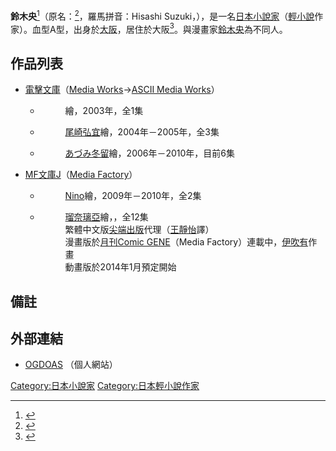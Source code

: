 {{他用|subject=小說家|other=漫畫家|鈴木央}}
{{Infobox Comics creator
|名稱= 鈴木央
|english=
|image= 
|imagesize= 
|caption= 
|japanese=スズキ ヒサシ
|romaji= Suzuki Hisashi
|本名= 
|出生日期= 1月30日
|出生地點= [[大阪府|大阪府]]
|逝世日期= 
|逝世地點= 
|國籍= {{JPN}}
|職業=[[小說家|小說家]]
|類型=[[輕小說|輕小說]]、[[奇幻|奇幻]]
|活動開始= 
|活動結束= 
|筆名= 
|簽名= 
|代表作= 
|獲得獎項= 
|公式網站=
}}

'''鈴木央'''<ref>{{cite web|url=http://www.spp.com.tw/spp2006/all/asp/search/bookfile.asp?bc=25038201|title=魔法戰爭(01)|publisher=[[尖端出版|尖端出版]]|accessdate=2013年11月5日|language=zh-hant|archive-date=2013年11月5日|archive-url=https://web.archive.org/web/20131105074045/http://www.spp.com.tw/spp2006/all/asp/search/bookfile.asp?bc=25038201|dead-url=no}}</ref>（原名：{{lang|ja|スズキヒサシ}}<ref>{{cite web|url=http://www.mediafactory.co.jp/bunkoj/book_detail/789|title=魔法戦争|publisher=[[Media_Factory|Media Factory]]|accessdate=2013年11月5日|language=ja|archive-date=2017年11月15日|archive-url=https://web.archive.org/web/20171115233435/http://www.mediafactory.co.jp/bunkoj/book_detail/789|dead-url=no}}</ref>，羅馬拼音：Hisashi Suzuki，{{bd||1月30日|}}），是一名[[日本|日本]][[小說家|小說家]]（[[輕小說|輕小說]]作家）。血型A型，出身於[[大阪市|大阪]]，居住於大阪<ref>{{cite web|url=http://www.books.com.tw/exep/prod/booksfile.php?item=0010592604|title=魔法戰爭(01)|publisher=[[博客來網路書店|博客來書籍館]]|accessdate=2013年11月5日|language=zh-hant}}{{Dead link|date=2018年7月 |bot=InternetArchiveBot |fix-attempted=yes }}</ref>。與漫畫家[[鈴木央|鈴木央]]為不同人。

== 作品列表 ==
* [[電擊文庫|電擊文庫]]（[[Media_Works|Media Works]]→[[ASCII_Media_Works|ASCII Media Works]]）
** {{link-ja|正しい怪異の祓い方―結びの七つ穴の紐|正しい怪異の祓い方}}
**:{{nihongo|[[壹_(插畫家)|壹]]|壱}}繪，2003年，全1集
** {{link-ja|ダビデの心臓|ダビデの心臓}}
**:[[尾崎弘宜|尾崎弘宜]]繪，2004年－2005年，全3集
** {{link-ja|タザリア王国物語|タザリア王国物語}}
**:[[あづみ冬留|あづみ冬留]]繪，2006年－2010年，目前6集
* [[MF文庫J|MF文庫J]]（[[Media_Factory|Media Factory]]）
** {{lang|ja|焔のシグナティス}}
**:[[Nino|Nino]]繪，2009年－2010年，全2集
** {{nihongo|[[魔法戰爭|魔法戰爭]]|魔法戦争|''Magical Warfare''}}
**:[[瑠奈璃亞|瑠奈璃亞]]繪，，全12集
**:繁體中文版[[尖端出版|尖端出版]]代理（[[王靜怡|王靜怡]]譯）
**:漫畫版於[[月刊Comic_GENE|月刊Comic GENE]]（Media Factory）連載中，[[伊吹有|伊吹有]]作畫
**:動畫版於2014年1月預定開始

== 備註 ==
{{reflist}}

== 外部連結 ==
* {{ja icon}} [http://www.eonet.ne.jp/~ogdoas/top.html OGDOAS] {{Wayback|url=http://www.eonet.ne.jp/~ogdoas/top.html |date=20190507124258 }}（個人網站）

{{DEFAULTSORT:Suzuki Hisashi}}
[[Category:日本小說家|Category:日本小說家]]
[[Category:日本輕小說作家|Category:日本輕小說作家]]